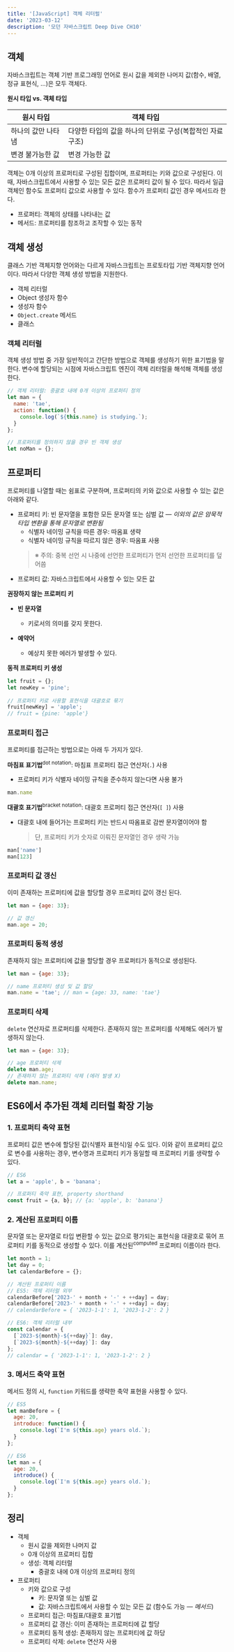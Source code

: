 ```yaml
---
title: '[JavaScript] 객체 리터럴'
date: '2023-03-12'
description: '모던 자바스크립트 Deep Dive CH10'
---
```


## 객체

자바스크립트는 객체 기반 프로그래밍 언어로 원시 값을 제외한 나머지 값(함수, 배열, 정규 표현식, ...)은 모두 객체다.

<Callout icon="⭐">

**원시 타입 vs. 객체 타입**
 
| 원시 타입          | 객체 타입                                                |
| ------------------ | -------------------------------------------------------- |
| 하나의 값만 나타냄 | 다양한 타입의 값을 하나의 단위로 구성(복합적인 자료구조) |
| 변경 불가능한 값   | 변경 가능한 값                                           |

</Callout>

객체는 0개 이상의 프로퍼티로 구성된 집합이며, 프로퍼티는 키와 값으로 구성된다. 이때, 자바스크립트에서 사용할 수 있는 모든 값은 프로퍼티 값이 될 수 있다. 따라서 일급 객체인 함수도 프로퍼티 값으로 사용할 수 있다. 함수가 프로퍼티 값인 경우 메서드라 한다.

* 프로퍼티: 객체의 상태를 나타내는 값
* 메서드: 프로퍼티를 참조하고 조작할 수 있는 동작

## 객체 생성

클래스 기반 객체지향 언어와는 다르게 자바스크립트는 프로토타입 기반 객체지향 언어이다. 따라서 다양한 객체 생성 방법을 지원한다.

* 객체 리터럴
* Object 생성자 함수
* 생성자 함수
* `Object.create` 메서드
* 클래스

### 객체 리터럴

객체 생성 방법 중 가장 일반적이고 간단한 방법으로 객체를 생성하기 위한 표기법을 말한다. 변수에 할당되는 시점에 자바스크립트 엔진이 객체 리터럴을 해석해 객체를 생성한다.

```js
// 객체 리터럴: 중괄호 내에 0개 이상의 프로퍼티 정의
let man = {
  name: 'tae',
  action: function() {
    console.log(`${this.name} is studying.`);
  }
};

// 프로퍼티를 정의하지 않을 경우 빈 객체 생성
let noMan = {};
```

## 프로퍼티

프로퍼티를 나열할 때는 쉼표로 구분하며, 프로퍼티의 키와 값으로 사용할 수 있는 값은 아래와 같다.

* 프로퍼티 키: 빈 문자열을 포함한 모든 문자열 또는 심벌 값 — *이외의 값은 암묵적 타입 변환을 통해 문자열로 변환됨*
  - 식별자 네이밍 규칙을 따른 경우: 따옴표 생략
  - 식별자 네이밍 규칙을 따르지 않은 경우: 따옴표 사용
  > ※ 주의: 중복 선언 시 나중에 선언한 프로퍼티가 먼저 선언한 프로퍼티를 덮어씀
* 프로퍼티 값: 자바스크립트에서 사용할 수 있는 모든 값

<Callout icon="⭐">

**권장하지 않는 프로퍼티 키**

* **빈 문자열**
  - 키로서의 의미를 갖지 못한다.

* **예약어**
  - 예상치 못한 에러가 발생할 수 있다.

</Callout>

<Callout icon="⭐">

**동적 프로퍼티 키 생성**
 
```js
let fruit = {};
let newKey = 'pine';
 
// 프로퍼티 키로 사용할 표현식을 대괄호로 묶기
fruit[newKey] = 'apple';
// fruit = {pine: 'apple'}
```

</Callout>

### 프로퍼티 접근

프로퍼티를 접근하는 방법으로는 아래 두 가지가 있다.

**마침표 표기법**<sup>dot notation</sup>: 마침표 프로퍼티 접근 연산자(`.`) 사용
  - 프로퍼티 키가 식별자 네이밍 규칙을 준수하지 않는다면 사용 불가
  ```js
  man.name
  ```

**대괄호 표기법**<sup>bracket notation</sup>: 대괄호 프로퍼티 접근 연산자(`[ ]`) 사용
  - 대괄호 내에 들어가는 프로퍼티 키는 반드시 따옴표로 감싼 문자열이어야 함
    > 단, 프로퍼티 키가 숫자로 이뤄진 문자열인 경우 생략 가능
  ```js
  man['name']
  man[123]
  ```

### 프로퍼티 값 갱신

이미 존재하는 프로퍼티에 값을 할당할 경우 프로퍼티 값이 갱신 된다.

```js
let man = {age: 33};

// 값 갱신
man.age = 20;
```

### 프로퍼티 동적 생성

존재하지 않는 프로퍼티에 값을 할당할 경우 프로퍼티가 동적으로 생성된다.

```js
let man = {age: 33};

// name 프로퍼티 생성 및 값 할당
man.name = 'tae'; // man = {age: 33, name: 'tae'}
```

### 프로퍼티 삭제

`delete` 연산자로 프로퍼티를 삭제한다. 존재하지 않는 프로퍼티를 삭제해도 에러가 발생하지 않는다.

```js
let man = {age: 33};

// age 프로퍼티 삭제
delete man.age;
// 존재하지 않는 프로퍼티 삭제 (에러 발생 X)
delete man.name;
```

## ES6에서 추가된 객체 리터럴 확장 기능

### 1. 프로퍼티 축약 표현

프로퍼티 값은 변수에 할당된 값(식별자 표현식)일 수도 있다. 이와 같이 프로퍼티 값으로 변수를 사용하는 경우, 변수명과 프로퍼티 키가 동일할 때 프로퍼티 키를 생략할 수 있다.

```js
// ES6
let a = 'apple', b = 'banana';

// 프로퍼티 축약 표현, property shorthand
const fruit = {a, b}; // {a: 'apple', b: 'banana'}
```

### 2. 계산된 프로퍼티 이름

문자열 또는 문자열로 타입 변환할 수 있는 값으로 평가되는 표현식을 대괄호로 묶어 프로퍼티 키를 동적으로 생성할 수 있다. 이를 계산된<sup>computed</sup> 프로퍼티 이름이라 한다.

```js
let month = 1;
let day = 0;
let calendarBefore = {};

// 계산된 프로퍼티 이름
// ES5: 객체 리터럴 외부
calendarBefore['2023-' + month + '-' + ++day] = day;
calendarBefore['2023-' + month + '-' + ++day] = day;
// calendarBefore = { '2023-1-1': 1, '2023-1-2': 2 }

// ES6: 객체 리터럴 내부
const calendar = {
  [`2023-${month}-${++day}`]: day,
  [`2023-${month}-${++day}`]: day
};
// calendar = { '2023-1-1': 1, '2023-1-2': 2 }
```

### 3. 메서드 축약 표현

메서드 정의 시, `function` 키워드를 생략한 축약 표현을 사용할 수 있다.

```js
// ES5
let manBefore = {
  age: 20,
  introduce: function() {
    console.log(`I'm ${this.age} years old.`);
  }
};

// ES6
let man = {
  age: 20,
  introduce() {
    console.log(`I'm ${this.age} years old.`);
  }
};
```

## 정리

* 객체
  - 원시 값을 제외한 나머지 값
  - 0개 이상의 프로퍼티 집합
  - 생성: 객체 리터럴
    + 중괄호 내에 0개 이상의 프로퍼티 정의
* 프로퍼티
  - 키와 값으로 구성
    + 키: 문자열 또는 심벌 값
    + 값: 자바스크립트에서 사용할 수 있는 모든 값 (함수도 가능 — *메서드*)
  - 프로퍼티 접근: 마침표/대괄호 표기법
  - 프로퍼티 값 갱신: 이미 존재하는 프로퍼티에 값 할당
  - 프로퍼티 동적 생성: 존재하지 않는 프로퍼티에 값 하당
  - 프로퍼티 삭제: `delete` 연산자 사용
